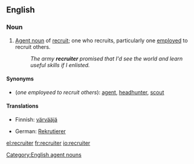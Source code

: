 ==English==

===Noun===
{{en-noun}}

# [[agent noun|Agent noun]] of [[recruit]]; one who recruits, particularly one [[employ]]ed to recruit others.
#: ''The army '''recruiter''' promised that I'd see the world and learn useful skills if I enlisted.''

====Synonyms====
* (''one employeed to recruit others''): [[agent]], [[headhunter]], [[scout]]

====Translations====
{{trans-top|one employed to recruit others}}
* Finnish: [[värvääjä]]
{{trans-mid}}
* German: [[Rekrutierer]] {{m}}
{{trans-bottom}}

[[Category:English agent nouns]]

[[el:recruiter]]
[[fr:recruiter]]
[[io:recruiter]]